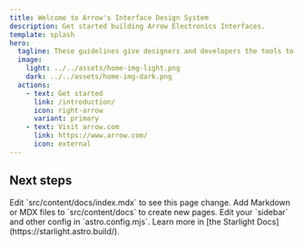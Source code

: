 ```yaml
---
title: Welcome to Arrow's Interface Design System
description: Get started building Arrow Electronics Interfaces.
template: splash
hero:
  tagline: These guidelines give designers and developers the tools to create products and experiences that move our brand forward in a way that looks, feels and sounds like Arrow.
  image:
    light: ../../assets/home-img-light.png
    dark: ../../assets/home-img-dark.png
  actions:
    - text: Get started
      link: /introduction/
      icon: right-arrow
      variant: primary
    - text: Visit arrow.com
      link: https://www.arrow.com/
      icon: external
---
```



## Next steps

<CardGrid stagger>
  <Card title="Update content" icon="pencil">
    Edit `src/content/docs/index.mdx` to see this page change.
  </Card>
  <Card title="Add new content" icon="add-document">
    Add Markdown or MDX files to `src/content/docs` to create new pages.
  </Card>
  <Card title="Configure your site" icon="setting">
    Edit your `sidebar` and other config in `astro.config.mjs`.
  </Card>
  <Card title="Read the docs" icon="open-book">
    Learn more in [the Starlight Docs](https://starlight.astro.build/).
  </Card>
</CardGrid>
